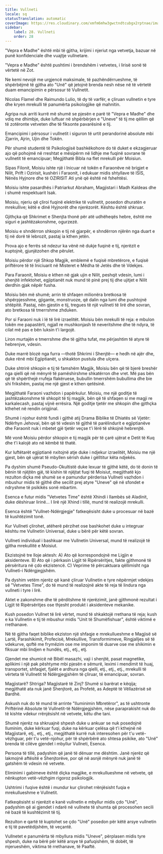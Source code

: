 ```yaml
---
title: Vullneti
locale: sq
statusTranslation: automatic
coverImage: https://res.cloudinary.com/xmfm6mhw3gwctndtcubgx2rptnae/image/upload/v1740468922/small_cover_tratado_de_psicologia_revolucionaria_a4c0dca4e0.webp
sidebar:
    label: 28. Vullneti
    order: 28
---
```

"Vepra e Madhe" është mbi të gjitha, krijimi i njeriut nga vetvetja, bazuar në punë konfidenciale dhe vuajtje vullnetare.

"Vepra e Madhe" është pushtimi i brendshëm i vetvetes, i lirisë sonë të vërtetë në Zot.

Ne kemi nevojë me urgjencë maksimale, të pazhëndërrueshme, të shpërbëjmë të gjitha ato "Unë" që jetojnë brenda nesh nëse në të vërtetë duam emancipimin e përsosur të Vullnetit.

Nicolas Flamel dhe Raimundo Lulio, të dy të varfër, e çliruan vullnetin e tyre dhe kryen mrekulli të panumërta psikologjike që mahnitin.

Agripa nuk arriti kurrë më shumë se pjesën e parë të "Vepra e Madhe" dhe vdiq me dhimbje, duke luftuar në shpërbërjen e "Uneve" të tij me qëllim që të zotëronte vetveten dhe të fiksonte pavarësinë e tij.

Emancipimi i përsosur i vullnetit i siguron të urtit perandorinë absolute mbi Zjarrin, Ajrin, Ujin dhe Tokën.

Për shumë studentë të Psikologjisë bashkëkohore do të duket e ekzagjeruar ajo që pohojmë në rreshtat e mësipërm në lidhje me fuqinë sovrane të vullnetit të emancipuar; Megjithatë Bibla na flet mrekulli për Moisiun.

Sipas Filonit, Moisiu ishte një i Inicuar në tokën e Faraonëve në brigjet e Nilit, Prift i Ozirisit, kushëri i Faraonit, i edukuar midis shtyllave të ISIS, Nënës Hyjnore dhe të OZIRISIT Ati ynë që është në fshehtësi.

Moisiu ishte pasardhës i Patriarkut Abraham, Magjistari i Madh Kaldeas dhe i shumë respektuarit Isak.

Moisiu, njeriu që çliroi fuqinë elektrike të vullnetit, posedon dhuratën e mrekullive; këtë e dinë Hyjnorët dhe njerëzorët. Kështu është shkruar.

Gjithçka që Shkrimet e Shenjta thonë për atë udhëheqës hebre, është me siguri e jashtëzakonshme, ogurzezë.

Moisiu e shndërron shkopin e tij në gjarpër, e shndërron njërën nga duart e tij në dorë të lebrozit, pastaj ia kthen jetën.

Prova ajo e ferrës së ndezur ka vënë në dukje fuqinë e tij, njerëzit e kuptojnë, gjunjëzohen dhe përulet.

Moisiu përdor një Shkop Magjik, emblemë e fuqisë mbretërore, e fuqisë priftërore të të Iniciuarit në Misteret e Mëdha të Jetës dhe të Vdekjes.

Para Faraonit, Moisiu e kthen në gjak ujin e Nilit, peshqit vdesin, lumi i shenjtë infektohet, egjiptianët nuk mund të pinë prej tij dhe ujitjet e Nilit derdhin gjak nëpër fusha.

Moisiu bën më shumë; arrin të shfaqen milionëra bretkosa të shpërpjesshme, gjigante, monstruoze, që dalin nga lumi dhe pushtojnë shtëpitë. Pastaj, nën gjestin e tij, tregues të një vullneti të lirë dhe sovran, ato bretkosa të tmerrshme zhduken.

Por si Faraoni nuk i lë të lirë izraelitët. Moisiu bën mrekulli të reja: e mbulon tokën me papastërti, ngjall re mushkonjash të neveritshme dhe të ndyra, të cilat më pas e bën luksin t'i largojë.

Liron murtajën e tmerrshme dhe të gjitha tufat, me përjashtim të atyre të hebrenjve, vdesin.

Duke marrë blozë nga furra —thotë Shkrimi i Shenjtë— e hedh në ajër dhe, duke rënë mbi Egjiptianët, u shkakton pustula dhe ulçera.

Duke shtrirë shkopin e tij të famshëm Magjik, Moisiu bën që të bjerë breshër nga qielli që në mënyrë të pamëshirshme shkatërron dhe vret. Më pas bën që të shpërthejë rrufeja flakëruese, bubullin tmerrshëm bubullima dhe bie shi frikshëm, pastaj me një gjest e kthen qetësinë.

Megjithatë Faraoni vazhdon i papërkulur. Moisiu, me një goditje të jashtëzakonshme të shkopit të tij magjik, bën që të shfaqen si me magji re karkalecash, pastaj vijnë errësira. Një goditje tjetër me shkopin dhe gjithçka kthehet në rendin origjinal.

Shumë i njohur është fundi i gjithë atij Drama Biblike të Dhiatës së Vjetër: Ndërhyn Jehovai, bën që të vdesin të gjithë të parëlindurit e egjiptianëve dhe Faraonit nuk i mbetet gjë tjetër veçse t'i lërë të shkojnë hebrenjtë.

Më vonë Moisiu përdor shkopin e tij magjik për të çarë ujërat e Detit të Kuq dhe t'i kalojë ato në këmbë të thatë.

Kur luftëtarët egjiptianë nxitojnë atje duke i ndjekur izraelitët, Moisiu me një gjest, bën që ujërat të mbyllen sërish duke i gëlltitur këta ndjekës.

Pa dyshim shumë Pseudo-Okultistë duke lexuar të gjithë këtë, do të donin të bënin të njëjtën gjë, të kishin të njëjtat fuqi të Moisiut, megjithatë kjo rezulton diçka më shumë se e pamundur përderisa Vullneti vazhdon i mbushur midis të gjithë dhe secilit prej atyre "Uneve" që në sfondet e ndryshme të psikikës sonë mbartim.

Esenca e futur midis "Vetvetes Time" është Xhindi i llambës së Aladinit, duke dëshiruar lirinë... I lirë një Xhind i tillë, mund të realizojë mrekulli.

Esenca është "Vullnet-Ndërgjegje" fatkeqësisht duke u procesuar në bazë të kushtëzimit tonë.

Kur Vullneti çlirohet, atëherë përzihet ose bashkohet duke u integruar kështu me Vullnetin Universal, duke u bërë për këtë sovran.

Vullneti individual i bashkuar me Vullnetin Universal, mund të realizojë të gjitha mrekullitë e Moisiut.

Ekzistojnë tre lloje aktesh: A) Ato që korrespondojnë me Ligjin e aksidenteve. B) Ato që i përkasin Ligjit të Ripërsëritjes, fakte gjithmonë të përsëritura në çdo ekzistencë. C) Veprime të përcaktuara qëllimisht nga Vullneti-i Ndërgjegjshëm.

Pa dyshim vetëm njerëz që kanë çliruar Vullnetin e tyre nëpërmjet vdekjes së "Vetvetes Time", do të mund të realizojnë akte të reja të lindura nga vullneti i tyre i lirë.

Aktet e zakonshme dhe të përditshme të njerëzimit, janë gjithmonë rezultat i Ligjit të Ripërsëritjes ose thjesht produkt i aksidenteve mekanike.

Kush posedon Vullnet të lirë vërtet, mund të shkaktojë rrethana të reja; kush e ka Vullnetin e tij të mbushur midis "Unit të Shumëfishuar", është viktimë e rrethanave.

Në të gjitha faqet biblike ekziston një shfaqje e mrekullueshme e Magjisë së Lartë, Parashikimit, Profecisë, Mrekullive, Transformimeve, Ringjalljes së të vdekurve, qoftë me frymëzim ose me imponim të duarve ose me shikimin e fiksuar mbi lindjen e hundës, etj., etj., etj.

Gjendet me shumicë në Bibël masazhi, vaji i shenjtë, pasat magnetike, aplikimi i një pak pështyme mbi pjesën e sëmurë, leximi i mendimit të huaj, transportet, shfaqjet, fjalët e ardhura nga qielli, etj., etj., etj., mrekulli të vërteta të Vullnetit të Ndërgjegjshëm të çliruar, të emancipuar, sovran.

Magjistarë? Shtriga? Magjistarë të Zinj? Shumë si barërat e këqija; megjithatë ata nuk janë Shenjtorë, as Profetë, as Adeptë të Vëllazërisë së Bardhë.

Askush nuk do të mund të arrinte "Iluminimin Mbretëror", as të ushtronte Priftërinë Absolute të Vullnetit-të Ndërgjegjshëm, nëse paraprakisht nuk do të kishte vdekur rrënjësisht në vetvete, këtu dhe tani.

Shumë njerëz na shkruajnë shpesh duke u ankuar se nuk posedojnë Iluminim, duke kërkuar fuqi, duke na kërkuar çelësa që t'i kthejnë në Magjistarë, etj., etj., etj., megjithatë kurrë nuk interesohen për t'u vetë-vëzhguar, për t'u vetë-njohur, për të shpërbërë ato shtesa psikike, ato "Unë" brenda të cilëve gjendet i mbyllur Vullneti, Esenca.

Persona të tillë, padyshim që janë të dënuar me dështim. Janë njerëz që lakmojnë aftësitë e Shenjtorëve, por që në asnjë mënyrë nuk janë të gatshëm të vdesin në vetvete.

Eliminimi i gabimeve është diçka magjike, e mrekullueshme në vetvete, që nënkupton vetë-vëzhgim rigoroz psikologjik.

Ushtrimi i fuqive është i mundur kur çlirohet rrënjësisht fuqia e mrekullueshme e Vullnetit.

Fatkeqësisht si njerëzit e kanë vullnetin e mbyllur midis çdo "Unë", padyshim që ai gjendet i ndarë në vullnete të shumta që procesohen secili në bazë të kushtëzimit të tij.

Rezulton e qartë të kuptohet se çdo "Unë" posedon për këtë arsye vullnetin e tij të pavetëdijshëm, të veçantë.

Vullnetet e panumërta të mbyllura midis "Uneve", përplasen midis tyre shpesh, duke na bërë për këtë arsye të pafuqishëm, të dobët, të mjerueshëm, viktima të rrethanave, të Paaftë.

